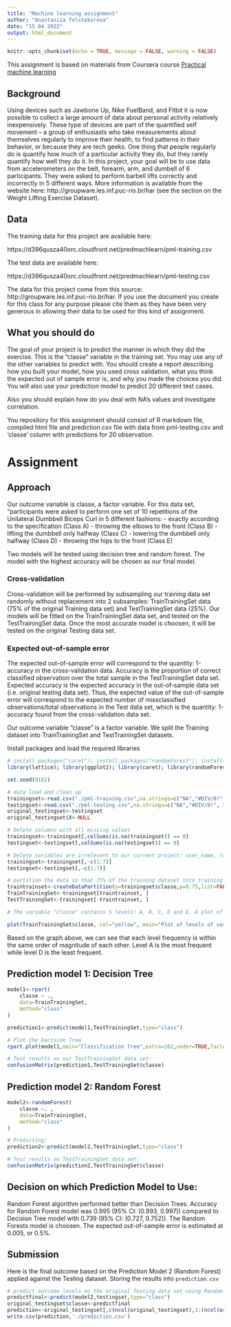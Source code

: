 ```yaml
---
title: "Machine learning assignment"
author: "Anastasiia Tolstokorova"
date: "15 04 2022"
output: html_document
---
```


```r
knitr::opts_chunk$set(echo = TRUE, message = FALSE, warning = FALSE)
```

This assignment is based on materials from Coursera course [Practical machine learning](https://www.coursera.org/learn/practical-machine-learning/home/welcome)

## Background

Using devices such as Jawbone Up, Nike FuelBand, and Fitbit it is now possible to collect a large amount of data about personal activity relatively inexpensively. These type of devices are part of the quantified self movement – a group of enthusiasts who take measurements about themselves regularly to improve their health, to find patterns in their behavior, or because they are tech geeks. One thing that people regularly do is quantify how much of a particular activity they do, but they rarely quantify how well they do it. In this project, your goal will be to use data from accelerometers on the belt, forearm, arm, and dumbell of 6 participants. They were asked to perform barbell lifts correctly and incorrectly in 5 different ways. More information is available from the website here: http://groupware.les.inf.puc-rio.br/har (see the section on the Weight Lifting Exercise Dataset). 

## Data

The training data for this project are available here: 

https://d396qusza40orc.cloudfront.net/predmachlearn/pml-training.csv

The test data are available here:

https://d396qusza40orc.cloudfront.net/predmachlearn/pml-testing.csv

The data for this project come from this source: http://groupware.les.inf.puc-rio.br/har. If you use the document you create for this class for any purpose please cite them as they have been very generous in allowing their data to be used for this kind of assignment. 

## What you should do

The goal of your project is to predict the manner in which they did the exercise. This is the "classe" variable in the training set. You may use any of the other variables to predict with. You should create a report describing how you built your model, how you used cross validation, what you think the expected out of sample error is, and why you made the choices you did. You will also use your prediction model to predict 20 different test cases.

Also you should explain how do you deal with NA's values and investigate correlation.

You repository for this assignment should consist of R markdown file, compiled html file and prediction.csv file with data from pml-testing.csv and 'classe' column with predictions for 20 observation.

# Assignment

## Approach

Our outcome variable is classe, a factor variable. For this data set, “participants were asked to perform one set of 10 repetitions of the Unilateral Dumbbell Biceps Curl in 5 different fashions:
- exactly according to the specification (Class A)
- throwing the elbows to the front (Class B)
- lifting the dumbbell only halfway (Class C)
- lowering the dumbbell only halfway (Class D)
- throwing the hips to the front (Class E)

Two models will be tested using decision tree and random forest. The model with the highest accuracy will be chosen as our final model.

### Cross-validation

Cross-validation will be performed by subsampling our training data set randomly without replacement into 2 subsamples: TrainTrainingSet data (75% of the original Training data set) and TestTrainingSet data (25%). Our models will be fitted on the TrainTrainingSet data set, and tested on the TestTrainingSet data. Once the most accurate model is choosen, it will be tested on the original Testing data set.

### Expected out-of-sample error

The expected out-of-sample error will correspond to the quantity: 1-accuracy in the cross-validation data. Accuracy is the proportion of correct classified observation over the total sample in the TestTrainingSet data set. Expected accuracy is the expected accuracy in the out-of-sample data set (i.e. original testing data set). Thus, the expected value of the out-of-sample error will correspond to the expected number of missclassified observations/total observations in the Test data set, which is the quantity: 1-accuracy found from the cross-validation data set.

Our outcome variable “classe” is a factor variable. We split the Training dataset into TrainTrainingSet and TestTrainingSet datasets.

Install packages and load the required libraries

```r
# install.packages("caret"); install.packages("randomForest"); install.packages("rpart"); 
library(lattice); library(ggplot2); library(caret); library(randomForest); library(rpart); library(rpart.plot);
```

```r
set.seed(9182)

# data load and clean up
trainingset<-read.csv("./pml-training.csv",na.strings=c("NA","#DIV/0!", ""))
testingset<-read.csv("./pml-testing.csv",na.strings=c("NA","#DIV/0!", ""))
original_testingset<-testingset
original_testingset$X<-NULL

# Delete columns with all missing values
trainingset<-trainingset[,colSums(is.na(trainingset)) == 0]
testingset<-testingset[,colSums(is.na(testingset)) == 0]

# Delete variables are irrelevant to our current project: user_name, raw_timestamp_part_1, raw_timestamp_part_,2 cvtd_timestamp, new_window, and  num_window (columns 1 to 7). 
trainingset<-trainingset[,-c(1:7)]
testingset<-testingset[,-c(1:7)]

# partition the data so that 75% of the training dataset into training and the remaining 25% to testing
traintrainset<-createDataPartition(y=trainingset$classe,p=0.75,list=FALSE)
TrainTrainingSet<-trainingset[traintrainset, ] 
TestTrainingSet<-trainingset[-traintrainset, ]

# The variable "classe" contains 5 levels: A, B, C, D and E. A plot of the outcome variable will allow us to see the frequency of each levels in the TrainTrainingSet data set and # compare one another.

plot(TrainTrainingSet$classe, col="yellow", main="Plot of levels of variable classe within the TrainTrainingSet data set", xlab="classe", ylab="Frequency")
```

Based on the graph above, we can see that each level frequency is within the same order of magnitude of each other. Level A is the most frequent while level D is the least frequent.

## Prediction model 1: Decision Tree

```r
model1<-rpart(
    classe ~ .,
    data=TrainTrainingSet,
    method="class"
)

prediction1<-predict(model1,TestTrainingSet,type="class")

# Plot the Decision Tree
rpart.plot(model1,main="Classification Tree",extra=102,under=TRUE,faclen=0)
```

```r
# Test results on our TestTrainingSet data set:
confusionMatrix(prediction1,TestTrainingSet$classe)
```

## Prediction model 2: Random Forest

```r
model2<-randomForest(
    classe ~. ,
    data=TrainTrainingSet,
    method="class"
)

# Predicting:
prediction2<-predict(model2,TestTrainingSet,type="class")

# Test results on TestTrainingSet data set:
confusionMatrix(prediction2,TestTrainingSet$classe)
```

## Decision on which Prediction Model to Use:

Random Forest algorithm performed better than Decision Trees. Accuracy for Random Forest model was 0.995 (95% CI: (0.993, 0.997)) compared to Decision Tree model with 0.739 (95% CI: (0.727, 0.752)). The Random Forests model is choosen. The expected out-of-sample error is estimated at 0.005, or 0.5%.

## Submission

Here is the final outcome based on the Prediction Model 2 (Random Forest) applied against the Testing dataset. Storing the results into `prediction.csv`

```r
# predict outcome levels on the original Testing data set using Random Forest algorithm
predictfinal<-predict(model2,testingset,type="class")
original_testingset$classe<-predictfinal
prediction<-original_testingset[,c(ncol(original_testingset),1:(ncol(original_testingset)-1))]
write.csv(prediction,'./prediction.csv')
```